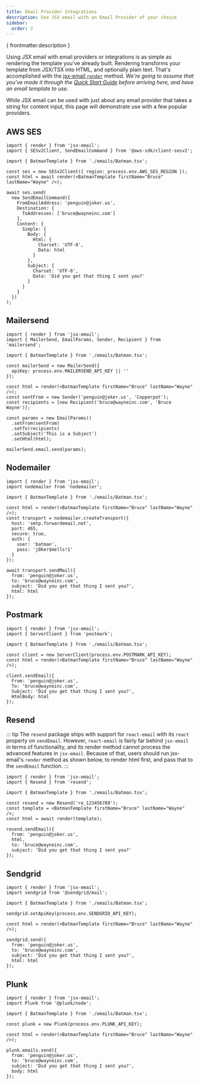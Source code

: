 ```yaml
---
title: Email Provider Integrations
description: Use JSX email with an Email Provider of your choice
sidebar:
  order: 3
---
```


<p>{ frontmatter.description }</p>

Using JSX email with email providers or integrations is as simple as rendering the template you've already built. Rendering transforms your template from JSX/TSX into HTML, and optionally plain text. That's accomplished with the [jsx-email `render`](/core/render) method. _We're going to assume that you've made it through the [Quick Start Guide](/getting-started/quick-start) before arriving here, and have an email template to use._

While JSX email can be used with just about any email provider that takes a string for content input, this page will demonstrate use with a few popular providers.

## AWS SES

```tsx
import { render } from 'jsx-email';
import { SESv2Client, SendEmailCommand } from '@aws-sdk/client-sesv2';

import { BatmanTemplate } from './emails/Batman.tsx';

const ses = new SESv2Client({ region: process.env.AWS_SES_REGION });
const html = await render(<BatmanTemplate firstName="Bruce" lastName="Wayne" />);

await ses.send(
  new SendEmailCommand({
    FromEmailAddress: 'penguin@joker.us',
    Destination: {
      ToAddresses: ['bruce@wayneinc.com']
    },
    Content: {
      Simple: {
        Body: {
          Html: {
            Charset: 'UTF-8',
            Data: html
          }
        },
        Subject: {
          Charset: 'UTF-8',
          Data: 'Did you get that thing I sent you?'
        }
      }
    }
  })
);
```

## Mailersend

```tsx
import { render } from 'jsx-email';
import { MailerSend, EmailParams, Sender, Recipient } from 'mailersend';

import { BatmanTemplate } from './emails/Batman.tsx';

const mailerSend = new MailerSend({
  apiKey: process.env.MAILERSEND_API_KEY || ''
});

const html = render(<BatmanTemplate firstName="Bruce" lastName="Wayne" />);
const sentFrom = new Sender('penguin@joker.us', 'Copperpot');
const recipients = [new Recipient('bruce@wayneinc.com', 'Bruce Wayne')];

const params = new EmailParams()
  .setFrom(sentFrom)
  .setTo(recipients)
  .setSubject('This is a Subject')
  .setHtml(html);

mailerSend.email.send(params);
```

## Nodemailer

```tsx
import { render } from 'jsx-email';
import nodemailer from 'nodemailer';

import { BatmanTemplate } from './emails/Batman.tsx';

const html = render(<BatmanTemplate firstName="Bruce" lastName="Wayne" />);
const transport = nodemailer.createTransport({
  host: 'smtp.forwardemail.net',
  port: 465,
  secure: true,
  auth: {
    user: 'batman',
    pass: 'j0ker$mells!1'
  }
});

await transport.sendMail({
  from: 'penguin@joker.us',
  to: 'bruce@wayneinc.com',
  subject: 'Did you get that thing I sent you?',
  html: html
});
```

## Postmark

```tsx
import { render } from 'jsx-email';
import { ServerClient } from 'postmark';

import { BatmanTemplate } from './emails/Batman.tsx';

const client = new ServerClient(process.env.POSTMARK_API_KEY);
const html = render(<BatmanTemplate firstName="Bruce" lastName="Wayne" />);

client.sendEmail({
  From: 'penguin@joker.us',
  To: 'bruce@wayneinc.com',
  Subject: 'Did you get that thing I sent you?',
  HtmlBody: html
});
```

## Resend

::: tip
The `resend` package ships with support for `react-email` with its `react` property on `sendEmail`. However, `react-email` is fairly far behind `jsx-email` in terms of functionality, and its render method cannot process the advanced features in `jsx-email`. Because of that, users should run jsx-email's `render` method as shown below, to render html first, and pass that to the `sendEmail` function.
:::

```tsx
import { render } from 'jsx-email';
import { Resend } from 'resend';

import { BatmanTemplate } from './emails/Batman.tsx';

const resend = new Resend('re_123456789');
const template = <BatmanTemplate firstName="Bruce" lastName="Wayne" />;
const html = await render(template);

resend.sendEmail({
  from: 'penguin@joker.us',
  html,
  to: 'bruce@wayneinc.com',
  subject: 'Did you get that thing I sent you?'
});
```

## Sendgrid

```tsx
import { render } from 'jsx-email';
import sendgrid from '@sendgrid/mail';

import { BatmanTemplate } from './emails/Batman.tsx';

sendgrid.setApiKey(process.env.SENDGRID_API_KEY);

const html = render(<BatmanTemplate firstName="Bruce" lastName="Wayne" />);

sendgrid.send({
  from: 'penguin@joker.us',
  to: 'bruce@wayneinc.com',
  subject: 'Did you get that thing I sent you?',
  html: html
});
```

## Plunk

```tsx
import { render } from 'jsx-email';
import Plunk from '@plunk/node';

import { BatmanTemplate } from './emails/Batman.tsx';

const plunk = new Plunk(process.env.PLUNK_API_KEY);

const html = render(<BatmanTemplate firstName="Bruce" lastName="Wayne" />);

plunk.emails.send({
  from: 'penguin@joker.us',
  to: 'bruce@wayneinc.com',
  subject: 'Did you get that thing I sent you?',
  body: html
});
```